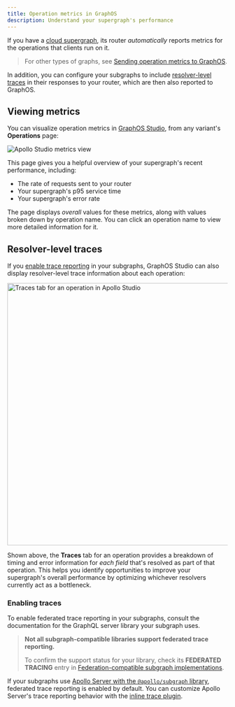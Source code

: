 ```yaml
---
title: Operation metrics in GraphOS
description: Understand your supergraph's performance
---
```


If you have a [cloud supergraph](../graphs/#cloud-supergraphs), its router _automatically_ reports metrics for the operations that clients run on it.

> For other types of graphs, see [Sending operation metrics to GraphOS](./sending-operation-metrics/).

In addition, you can configure your subgraphs to include [resolver-level traces](#resolver-level-traces) in their responses to your router, which are then also reported to GraphOS.

## Viewing metrics

You can visualize operation metrics in [GraphOS Studio](https://studio.apollographql.com/?referrer=docs-content), from any variant's **Operations** page:

<img
  src="../img/studio-metrics.jpg"
  className="screenshot"
  alt="Apollo Studio metrics view"
/>

This page gives you a helpful overview of your supergraph's recent performance, including:

- The rate of requests sent to your router
- Your supergraph's p95 service time
- Your supergraph's error rate

The page displays _overall_ values for these metrics, along with values broken down by operation name. You can click an operation name to view more detailed information for it.

## Resolver-level traces

If you [enable trace reporting](#enabling-traces) in your subgraphs, GraphOS Studio can also display resolver-level trace information about each operation:

<img
  src="../img/traces-tab.jpg"
  className="screenshot"
  alt="Traces tab for an operation in Apollo Studio"
  width="600"
/>

Shown above, the **Traces** tab for an operation provides a breakdown of timing and error information for _each field_ that's resolved as part of that operation. This helps you identify opportunities to improve your supergraph's overall performance by optimizing whichever resolvers currently act as a bottleneck.

### Enabling traces

To enable federated trace reporting in your subgraphs, consult the documentation for the GraphQL server library your subgraph uses.

> **Not all subgraph-compatible libraries support federated trace reporting.**
>
> To confirm the support status for your library, check its **FEDERATED TRACING** entry in [Federation-compatible subgraph implementations](/federation/building-supergraphs/supported-subgraphs).

If your subgraphs use [Apollo Server with the `@apollo/subgraph` library](/apollo-server/using-federation/apollo-subgraph-setup/), federated trace reporting is enabled by default. You can customize Apollo Server's trace reporting behavior with the [inline trace plugin](/apollo-server/api/plugin/inline-trace).
